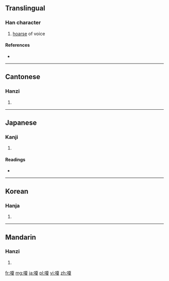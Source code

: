 ==Translingual==

===Han character===
{{Han char|rn=30|rad=口|as=10|sn=13|four=6104<sub>7</sub>|canj=口一山水 (RMUE)}}

# [[hoarse]] of voice

====References====
* {{Han ref|kx=0201.340|dkj=04047|dj=0424.260|hdz=10666.090|uh=55C4|ud=21956|bh=DCD3|bd=56531}}

----

==Cantonese==

===Hanzi===
{{yue-hanzi|jyut=|y=a2, sa3}}

# {{defn|Cantonese|sort=口10}}

----

==Japanese==

===Kanji===
{{ja-kanji|grade=|rs=口10}}

# {{defn|Japanese|sort=口10}}

====Readings====
* {{ja-readings|on=[[さ]] (sa)|kun=[[かれる]] (kareru)}}

----

==Korean==

===Hanja===
{{ko-hanja|hangeul=[[사]], [[애]]|rv=sa, ae|mr=sa, ae}}

# {{defn|Korean|sort=口10}}

----

==Mandarin==

===Hanzi===
{{cmn-hanzi|pin=[[á]] ([[a2]]), [[shà]] ([[sha4]])|wg=a<sup>2</sup>, sha<sup>4</sup>}}

# {{defn|Mandarin|sort=口10}}

[[fr:嗄]]
[[mg:嗄]]
[[ja:嗄]]
[[pl:嗄]]
[[vi:嗄]]
[[zh:嗄]]